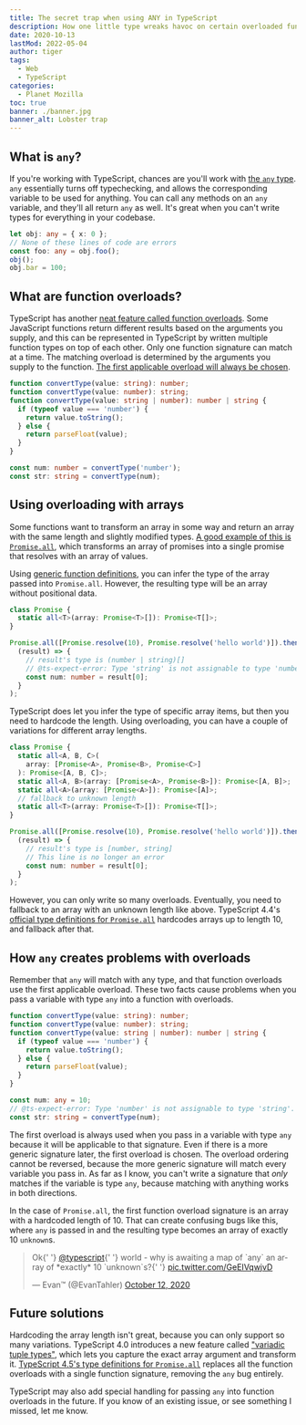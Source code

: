 ```yaml
---
title: The secret trap when using ANY in TypeScript
description: How one little type wreaks havoc on certain overloaded functions.
date: 2020-10-13
lastMod: 2022-05-04
author: tiger
tags:
  - Web
  - TypeScript
categories:
  - Planet Mozilla
toc: true
banner: ./banner.jpg
banner_alt: Lobster trap
---
```


## What is `any`?

If you're working with TypeScript, chances are you'll work with [the `any` type](https://www.typescriptlang.org/docs/handbook/2/everyday-types.html#any). `any` essentially turns off typechecking, and allows the corresponding variable to be used for anything. You can call any methods on an `any` variable, and they'll all return `any` as well. It's great when you can't write types for everything in your codebase.

```ts
let obj: any = { x: 0 };
// None of these lines of code are errors
const foo: any = obj.foo();
obj();
obj.bar = 100;
```

## What are function overloads?

TypeScript has another [neat feature called function overloads](https://www.typescriptlang.org/docs/handbook/2/functions.html#function-overloads). Some JavaScript functions return different results based on the arguments you supply, and this can be represented in TypeScript by written multiple function types on top of each other. Only one function signature can match at a time. The matching overload is determined by the arguments you supply to the function. [The first applicable overload will always be chosen](https://github.com/microsoft/TypeScript/issues/1860#issuecomment-72154737).

```ts
function convertType(value: string): number;
function convertType(value: number): string;
function convertType(value: string | number): number | string {
  if (typeof value === 'number') {
    return value.toString();
  } else {
    return parseFloat(value);
  }
}

const num: number = convertType('number');
const str: string = convertType(num);
```

## Using overloading with arrays

Some functions want to transform an array in some way and return an array with the same length and slightly modified types. [A good example of this is `Promise.all`](https://developer.mozilla.org/en-US/docs/Web/JavaScript/Reference/Global_Objects/Promise/all), which transforms an array of promises into a single promise that resolves with an array of values.

Using [generic function definitions](https://www.typescriptlang.org/docs/handbook/2/functions.html#generic-functions), you can infer the type of the array passed into `Promise.all`. However, the resulting type will be an array without positional data.

```ts
class Promise {
  static all<T>(array: Promise<T>[]): Promise<T[]>;
}

Promise.all([Promise.resolve(10), Promise.resolve('hello world')]).then(
  (result) => {
    // result's type is (number | string)[]
    // @ts-expect-error: Type 'string' is not assignable to type 'number'.
    const num: number = result[0];
  }
);
```

TypeScript does let you infer the type of specific array items, but then you need to hardcode the length. Using overloading, you can have a couple of variations for different array lengths.

```ts
class Promise {
  static all<A, B, C>(
    array: [Promise<A>, Promise<B>, Promise<C>]
  ): Promise<[A, B, C]>;
  static all<A, B>(array: [Promise<A>, Promise<B>]): Promise<[A, B]>;
  static all<A>(array: [Promise<A>]): Promise<[A]>;
  // fallback to unknown length
  static all<T>(array: Promise<T>[]): Promise<T[]>;
}

Promise.all([Promise.resolve(10), Promise.resolve('hello world')]).then(
  (result) => {
    // result's type is [number, string]
    // This line is no longer an error
    const num: number = result[0];
  }
);
```

However, you can only write so many overloads. Eventually, you need to fallback to an array with an unknown length like above. TypeScript 4.4's [official type definitions for `Promise.all`](https://github.com/microsoft/TypeScript/blob/065a996345fcfafd3c744d2a724a1ae9f31f9ab0/lib/lib.es2015.promise.d.ts#L41) hardcodes arrays up to length 10, and fallback after that.

## How `any` creates problems with overloads

Remember that `any` will match with any type, and that function overloads use the first applicable overload. These two facts cause problems when you pass a variable with type `any` into a function with overloads.

```ts
function convertType(value: string): number;
function convertType(value: number): string;
function convertType(value: string | number): number | string {
  if (typeof value === 'number') {
    return value.toString();
  } else {
    return parseFloat(value);
  }
}

const num: any = 10;
// @ts-expect-error: Type 'number' is not assignable to type 'string'.
const str: string = convertType(num);
```

The first overload is always used when you pass in a variable with type `any` because it will be applicable to that signature. Even if there is a more generic signature later, the first overload is chosen. The overload ordering cannot be reversed, because the more generic signature will match every variable you pass in. As far as I know, you can't write a signature that _only_ matches if the variable is type `any`, because matching with anything works in both directions.

In the case of `Promise.all`, the first function overload signature is an array with a hardcoded length of 10. That can create confusing bugs like this, where `any` is passed in and the resulting type becomes an array of exactly 10 `unknown`s.

<blockquote class="twitter-tweet">
  <p lang="en" dir="ltr">
    Ok{' '}
    <a href="https://twitter.com/typescript?ref_src=twsrc%5Etfw">@typescript</a>{' '}
    world - why is awaiting a map of `any` an array of *exactly* 10 `unknown`s?{' '}
    <a href="https://t.co/GeEIVqwjvD">pic.twitter.com/GeEIVqwjvD</a>
  </p>
  &mdash; Evan™ (@EvanTahler) <a href="https://twitter.com/EvanTahler/status/1315782177288679424?ref_src=twsrc%5Etfw">October 12, 2020</a>
</blockquote> <script
  async
  src="https://platform.twitter.com/widgets.js"
  charset="utf-8"
></script>

## Future solutions

Hardcoding the array length isn't great, because you can only support so many variations. TypeScript 4.0 introduces a new feature called ["variadic tuple types"](https://devblogs.microsoft.com/typescript/announcing-typescript-4-0/#variadic-tuple-types), which lets you capture the exact array argument and transform it. [TypeScript 4.5's type definitions for `Promise.all`](https://www.typescriptlang.org/docs/handbook/release-notes/typescript-4-5.html#the-awaited-type-and-promise-improvements) replaces all the function overloads with a single function signature, removing the `any` bug entirely.

TypeScript may also add special handling for passing `any` into function overloads in the future. If you know of an existing issue, or see something I missed, let me know.
